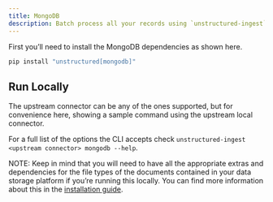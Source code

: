```yaml
---
title: MongoDB 
description: Batch process all your records using `unstructured-ingest` to store structured outputs locally on your filesystem and upload those local files to an MongoDB collection.
---
```


First you’ll need to install the MongoDB dependencies as shown here.

```bash
pip install "unstructured[mongodb]"

```


## Run Locally

The upstream connector can be any of the ones supported, but for convenience here, showing a sample command using the upstream local connector.


<CodeGroup>

  <MongoDBSh />

  <MongoDBPy />

</CodeGroup>


For a full list of the options the CLI accepts check `unstructured-ingest <upstream connector> mongodb --help`.

NOTE: Keep in mind that you will need to have all the appropriate extras and dependencies for the file types of the documents contained in your data storage platform if you’re running this locally. You can find more information about this in the [installation guide](/installation/overview).